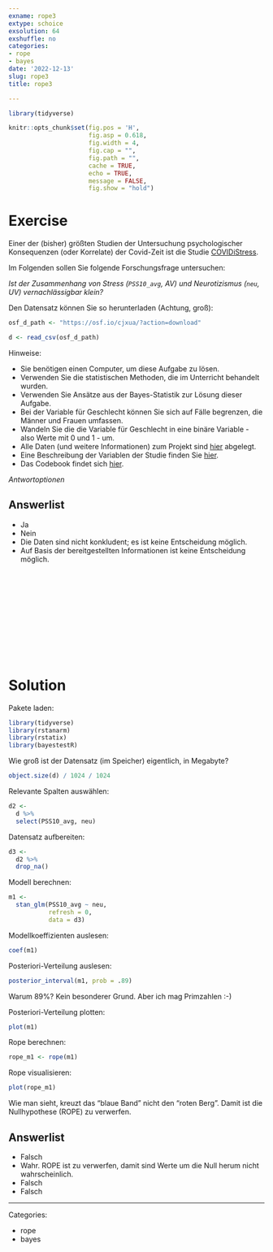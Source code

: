 ```yaml
---
exname: rope3
extype: schoice
exsolution: 64
exshuffle: no
categories:
- rope
- bayes
date: '2022-12-13'
slug: rope3
title: rope3

---
```





```r
library(tidyverse)

```


```r
knitr::opts_chunk$set(fig.pos = 'H',
                      fig.asp = 0.618,
                      fig.width = 4,
                      fig.cap = "", 
                      fig.path = "",
                      cache = TRUE,
                      echo = TRUE,
                      message = FALSE,
                      fig.show = "hold")
```






# Exercise

Einer der (bisher) größten Studien der Untersuchung psychologischer Konsequenzen (oder Korrelate) der Covid-Zeit ist die Studie [COVIDiStress](https://www.nature.com/articles/s41597-020-00784-9).

Im Folgenden sollen Sie folgende Forschungsfrage untersuchen:

*Ist der Zusammenhang von Stress (`PSS10_avg`, AV) und Neurotizismus (`neu`, UV) vernachlässigbar klein?*

Den Datensatz können Sie so herunterladen (Achtung, groß):




```r
osf_d_path <- "https://osf.io/cjxua/?action=download"

d <- read_csv(osf_d_path)
```



Hinweise:

- Sie benötigen einen Computer, um diese Aufgabe zu lösen.
- Verwenden Sie die statistischen Methoden, die im Unterricht behandelt wurden.
- Verwenden Sie Ansätze aus der Bayes-Statistik zur Lösung dieser Aufgabe.
- Bei der Variable für Geschlecht können Sie sich auf Fälle begrenzen, die Männer und Frauen umfassen.
- Wandeln Sie die die Variable für Geschlecht in eine binäre Variable - also Werte mit 0 und 1 - um.
- Alle Daten (und weitere Informationen) zum Projekt sind [hier](https://osf.io/z39us/) abgelegt.
- Eine Beschreibung der Variablen der Studie finden Sie [hier](https://moodle.hs-ansbach.de/mod/url/view.php?id=79230).
- Das Codebook findet sich [hier](https://osf.io/v68t9/).




*Antwortoptionen*

Answerlist
----------
* Ja
* Nein
* Die Daten sind nicht konkludent; es ist keine Entscheidung möglich.
* Auf Basis der bereitgestellten Informationen ist keine Entscheidung möglich.




</br>
</br>
</br>
</br>
</br>
</br>
</br>
</br>
</br>
</br>

# Solution

Pakete laden:

```r
library(tidyverse)
library(rstanarm)
library(rstatix)
library(bayestestR)
```


Wie groß ist der Datensatz (im Speicher) eigentlich, in Megabyte?

```r
object.size(d) / 1024 / 1024
```


Relevante Spalten auswählen:

```r
d2 <-
  d %>% 
  select(PSS10_avg, neu)
```

Datensatz aufbereiten:

```r
d3 <-
  d2 %>% 
  drop_na()
```

Modell berechnen:

```r
m1 <-
  stan_glm(PSS10_avg ~ neu, 
           refresh = 0,
           data = d3)
```


Modellkoeffizienten auslesen:

```r
coef(m1)
```

Posteriori-Verteilung auslesen:

```r
posterior_interval(m1, prob = .89)
```

Warum 89%? Kein besonderer Grund. Aber ich mag Primzahlen :-)

Posteriori-Verteilung plotten:

```r
plot(m1)
```


Rope berechnen:

```r
rope_m1 <- rope(m1)
```

Rope visualisieren:

```r
plot(rope_m1)
```

Wie man sieht, kreuzt das "blaue Band" nicht den "roten Berg".
Damit ist die Nullhypothese (ROPE) zu verwerfen.



Answerlist
----------


* Falsch
* Wahr. ROPE ist zu verwerfen, damit sind Werte um die Null herum nicht wahrscheinlich.
* Falsch
* Falsch





---

Categories: 

- rope
- bayes

